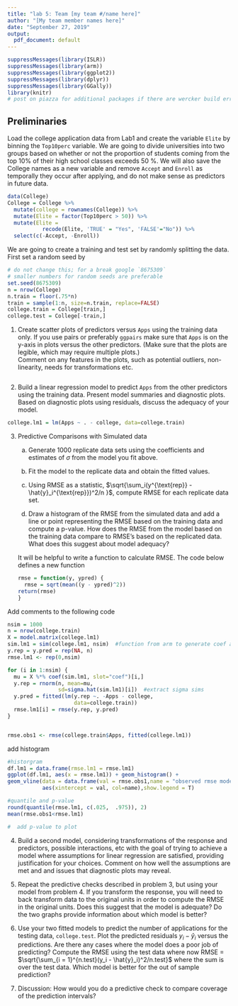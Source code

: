 ```yaml
---
title: "lab 5: Team [my team #/name here]"
author: "[My team member names here]"
date: "September 27, 2019"
output:
  pdf_document: default
---
```



```r
suppressMessages(library(ISLR))
suppressMessages(library(arm))
suppressMessages(library(ggplot2))
suppressMessages(library(dplyr))
suppressMessages(library(GGally))
library(knitr)
# post on piazza for additional packages if there are wercker build errors due to missing packages
```




## Preliminaries

Load the college application data from Lab1 and create the variable `Elite` by binning the `Top10perc` variable. We are going to divide universities into two groups based on whether or not the proportion of students coming from the top 10% of their high school classes exceeds 50 %.  We will also save the College names as a new variable and remove `Accept` and `Enroll` as temporally they occur after applying, and do not make sense as predictors in future data.

```r
data(College)
College = College %>% 
  mutate(college = rownames(College)) %>%
  mutate(Elite = factor(Top10perc > 50)) %>%
  mutate(Elite = 
           recode(Elite, 'TRUE' = "Yes", 'FALSE'="No")) %>%
  select(c(-Accept, -Enroll))
```

We are going to create a training and test set by randomly splitting the data.  First set a random seed by

```r
# do not change this; for a break google `8675309`
# smaller numbers for random seeds are preferable
set.seed(8675309)
n = nrow(College)
n.train = floor(.75*n)
train = sample(1:n, size=n.train, replace=FALSE)
college.train = College[train,]
college.test = College[-train,]
```



1. Create scatter plots of predictors versus `Apps` using the training data only.  If you use pairs or preferably `ggpairs` make sure that `Apps` is on the y-axis in plots versus the other predictors.  (Make sure that the plots are legible, which may require multiple plots.)  
Comment on any features in the plots, such as potential outliers, non-linearity, needs for transformations etc.

```r

```


2.  Build a linear regression model to predict `Apps` from the other predictors using the training data.  Present model summaries and diagnostic plots.   Based on diagnostic plots  using residuals,  discuss the  adequacy of your model.

```r
college.lm1 = lm(Apps ~ . - college, data=college.train)
```


3. Predictive Comparisons with Simulated data

    a) Generate 1000 replicate data sets using the coefficients and estimates of $\sigma$ from the model you fit above.  
    
    b) Fit the model to the replicate data and obtain the fitted values.

    c) Using RMSE as a statistic, $\sqrt{\sum_i(y^{\text{rep}} - \hat{y}_i^{\text{rep}})^2/n }$, compute RMSE for each replicate data set. 

    d) Draw a histogram of the RMSE from the simulated data and add a line or point representing the RMSE based on the training data and compute a p-value.  How does the RMSE from the model based on the training data compare to RMSE's based on the replicated data.  What does this suggest about model adequacy?  
    
    
    It will be helpful to write a function to calculate RMSE.  The code below defines a new function
```r
rmse = function(y, ypred) {
  rmse = sqrt(mean((y - ypred)^2))
return(rmse)
}
```
    
Add comments to the following code    
    
```r
nsim = 1000
n = nrow(college.train)
X = model.matrix(college.lm1)
sim.lm1 = sim(college.lm1, nsim)  #function from arm to generate coef and variances
y.rep = y.pred = rep(NA, n)
rmse.lm1 <- rep(0,nsim)
```

```r
for (i in 1:nsim) {
  mu = X %*% coef(sim.lm1, slot="coef")[i,] 
  y.rep = rnorm(n, mean=mu, 
                sd=sigma.hat(sim.lm1)[i])  #extract sigma sims
  y.pred = fitted(lm(y.rep ~. -Apps - college, 
                     data=college.train))
  rmse.lm1[i] = rmse(y.rep, y.pred)
}


rmse.obs1 <- rmse(college.train$Apps, fitted(college.lm1))
```

add histogram
```r
#historgram
df.lm1 = data.frame(rmse.lm1 = rmse.lm1)
ggplot(df.lm1, aes(x = rmse.lm1)) + geom_histogram() +
geom_vline(data = data.frame(val = rmse.obs1,name = "observed rmse model 1"),
           aes(xintercept = val, col=name),show.legend = T)

#quantile and p-value
round(quantile(rmse.lm1, c(.025,  .975)), 2)
mean(rmse.obs1<rmse.lm1)

#  add p-value to plot
```





4. Build a second model, considering transformations of the response and predictors, possible interactions, etc with the goal of trying to achieve  a model where assumptions for linear regression are satisfied, providing justification for your choices.
Comment on  how well the assumptions are met and and issues that diagnostic plots may reveal.

5.  Repeat the predictive checks described in problem 3, but using your model from problem 4.  If you transform the response, you will need to back transform  data to the original units in order to compute the RMSE in the original units.  Does this suggest that the model is adequate?  Do the two graphs provide information about which model is better?

6. Use your two fitted models to predict the number of applications for the testing data, `college.test`.  Plot the predicted residuals $y_i - \hat{y}_i$  versus the predictions.  Are there any cases where the model does a poor job of predicting?  Compute the RMSE using the test data
where now RMSE = $\sqrt{\sum_{i = 1}^{n.test}(y_i - \hat{y}_i)^2/n.test}$ where the sum is over the test data.  Which model is better for the out of sample prediction?

7.  Discussion: How would you do a predictive check to compare coverage of the prediction intervals?
